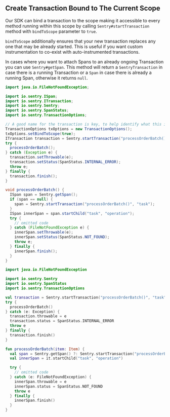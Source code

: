 ## Create Transaction Bound to The Current Scope

Our SDK can bind a transaction to the scope making it accessible to every method running within this scope by calling `Sentry#startTransaction` method with `bindToScope` parameter to `true`.

`bindToScope` additionally ensures that your new transaction replaces any one that may be already started. This is useful if you want custom instrumentation to co-exist with auto-instrumented transactions.

In cases where you want to attach Spans to an already ongoing Transaction you can use `Sentry#getSpan`. This method will return a `SentryTransaction` in case there is a running Transaction or a `Span` in case there is already a running Span, otherwise it returns `null`.

```java
import java.io.FileNotFoundException;

import io.sentry.ISpan;
import io.sentry.ITransaction;
import io.sentry.Sentry;
import io.sentry.SpanStatus;
import io.sentry.TransactionOptions;

// A good name for the transaction is key, to help identify what this is about
TransactionOptions txOptions = new TransactionOptions();
txOptions.setBindToScope(true);
ITransaction transaction = Sentry.startTransaction("processOrderBatch()", "task", txOptions);
try {
  processOrderBatch();
} catch (Exception e) {
  transaction.setThrowable(e);
  transaction.setStatus(SpanStatus.INTERNAL_ERROR);
  throw e;
} finally {
  transaction.finish();
}

void processOrderBatch() {
  ISpan span = Sentry.getSpan();
  if (span == null) {
    span = Sentry.startTransaction("processOrderBatch()", "task");
  }
  ISpan innerSpan = span.startChild("task", "operation");
  try {
    // omitted code
  } catch (FileNotFoundException e) {
    innerSpan.setThrowable(e);
    innerSpan.setStatus(SpanStatus.NOT_FOUND);
    throw e;
  } finally {
    innerSpan.finish();
  }
}
```

```kotlin
import java.io.FileNotFoundException

import io.sentry.Sentry
import io.sentry.SpanStatus
import io.sentry.TransactionOptions

val transaction = Sentry.startTransaction("processOrderBatch()", "task", TransactionOptions().apply { isBindToScope = true })
try {
  processOrderBatch()
} catch (e: Exception) {
  transaction.throwable = e
  transaction.status = SpanStatus.INTERNAL_ERROR
  throw e
} finally {
  transaction.finish()
}

fun processOrderBatch(item: Item) {
  val span = Sentry.getSpan() ?: Sentry.startTransaction("processOrderBatch()", "task")
  val innerSpan = it.startChild("task", "operation")

  try {
    // omitted code
  } catch (e: FileNotFoundException) {
    innerSpan.throwable = e
    innerSpan.status = SpanStatus.NOT_FOUND
    throw e
  } finally {
    innerSpan.finish()
  }
}
```
